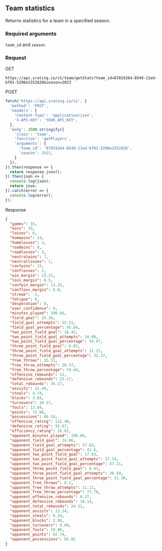 ## Team statistics
Returns statistics for a team in a specified season.

### Required arguments
`team_id` and `season`

### Request

GET

```console
https://api.srating.io/v1/team/getStats?team_id=87019264-8549-11ed-bf01-5296e1552828&season=2023
```

POST
```js {5} copy filename="javascript"
fetch('https://api.srating.io/v1', {
  'method': 'POST',
  'headers': {
    'Content-Type': 'application/json',
    'X-API-KEY': 'YOUR_API_KEY',
  },
  'body': JSON.stringify({
    'class': 'team',
    'function': 'getPlayers',
    'arguments': {
      'team_id': '87019264-8549-11ed-bf01-5296e1552828',
      'season': 2023,
    }
  }),
}).then(response => {
  return response.json();
}).then(json => {
  console.log(json);
  return json;
}).catch(error => {
  console.log(error);
});
```

Response
```json
{
  "games": 35,
  "wins": 29,
  "losses": 6,
  "homewins": 14,
  "homelosses": 2,
  "roadwins": 8,
  "roadlosses": 3,
  "neutralwins": 7,
  "neutrallosses": 1,
  "confwins": 15,
  "conflosses": 5,
  "win_margin": 13.31,
  "loss_margin": 6.5,
  "confwin_margin": 11.33,
  "confloss_margin": 6.8,
  "streak": -1,
  "fatigue": 0,
  "desperation": 0,
  "over_confidence": 0,
  "minutes_played": 200.66,
  "field_goal": 25.26,
  "field_goal_attempts": 55.31,
  "field_goal_percentage": 45.66,
  "two_point_field_goal": 18.43,
  "two_point_field_goal_attempts": 34.09,
  "two_point_field_goal_percentage": 54.07,
  "three_point_field_goal": 6.83,
  "three_point_field_goal_attempts": 21.23,
  "three_point_field_goal_percentage": 32.17,
  "free_throws": 15.31,
  "free_throw_attempts": 20.57,
  "free_throw_percentage": 74.44,
  "offensive_rebounds": 11,
  "defensive_rebounds": 25.17,
  "total_rebounds": 36.17,
  "assists": 15.49,
  "steals": 4.74,
  "blocks": 3.69,
  "turnovers": 10.57,
  "fouls": 13.69,
  "points": 72.66,
  "possessions": 66.16,
  "offensive_rating": 112.48,
  "defensive_rating": 95.67,
  "efficiency_rating": 16.81,
  "opponent_minutes_played": 200.66,
  "opponent_field_goal": 24.06,
  "opponent_field_goal_attempts": 57.83,
  "opponent_field_goal_percentage": 41.6,
  "opponent_two_point_field_goal": 17.63,
  "opponent_two_point_field_goal_attempts": 37.34,
  "opponent_two_point_field_goal_percentage": 47.21,
  "opponent_three_point_field_goal": 6.43,
  "opponent_three_point_field_goal_attempts": 20.49,
  "opponent_three_point_field_goal_percentage": 31.38,
  "opponent_free_throws": 8.2,
  "opponent_free_throw_attempts": 11.11,
  "opponent_free_throw_percentage": 73.78,
  "opponent_offensive_rebounds": 6.37,
  "opponent_defensive_rebounds": 18.14,
  "opponent_total_rebounds": 24.51,
  "opponent_assists": 12.34,
  "opponent_steals": 6.14,
  "opponent_blocks": 2.94,
  "opponent_turnovers": 9.09,
  "opponent_fouls": 18.86,
  "opponent_points": 62.74,
  "opponent_possessions": 65.02
}
```

